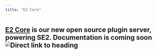 ```yaml
---
title: "E2 Core"
---
```


## [E2 Core](https://github.com/suborbital/e2core) is our new open source plugin server, powering SE2\. Documentation is coming soon![](#e2-core-is-our-new-open-source-plugin-server-powering-se2-documentation-is-coming-soon "Direct link to heading")